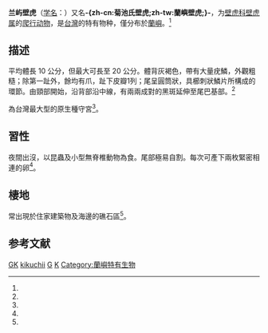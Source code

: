 {{noteTA
|T=zh-cn:兰屿壁虎; zh-tw:菊池氏壁虎; 
|1=zh-cn:兰屿壁虎; zh-tw:菊池氏壁虎; 
|2=zh-cn:爬行纲; zh-tw:爬蟲綱;
}}
{{Speciesbox
| name = 兰屿壁虎
| status = DD
| status_system = iucn3.1
| status_ref = <ref name = iucn>{{IUCN|id=178501 |title=''Gekko kikuchii'' |assessors=Ota, H.|version=2019.2 |year=2010 |accessdate=2009-06-30}}</ref>
| image = Gekko kikuchii from Barangay Binatug, San Mariano - ZooKeys-266-001-g048.jpg
| image_caption = 兰屿壁虎
| genus = Gekko
| species = kikuchii
| authority = ([[大島正滿|Oshima]], 1912)<ref name='id4443'>{{cite web| url =http://www.bioinfo.cn/db05/BjdwSpecies.php?action=view&id=4443| title =兰屿壁虎| work =《中国动物物种编目数据库》| publisher =中国科学院微生物研究所| author =中国科学院动物研究所| accessdate =2009-04-11| deadurl =yes| archiveurl =https://web.archive.org/web/20160305044907/http://www.bioinfo.cn/db05/BjdwSpecies.php?action=view&id=4443| archivedate =2016-03-05}}</ref>
| range_map = Gekko kikuchii distribution.png
}}

'''兰屿壁虎'''（[[学名|学名]]：{{lang|la|''Gekko kikuchii''}}）又名'''-{zh-cn:菊池氏壁虎;zh-tw:蘭嶼壁虎;}-'''，为[[壁虎科|壁虎科]][[壁虎属|壁虎属]]的[[爬行动物|爬行动物]]，是[[台灣|台灣]]的特有物种，僅分布於[[蘭嶼|蘭嶼]]。<ref name='id4443'/>

==描述==
平均體長 10 公分，但最大可長至 20 公分。體背灰褐色，帶有大量疣鱗，外觀粗糙；除第一趾外，餘均有爪，趾下皮瓣1列；尾呈圓筒狀，具櫛刺狀鱗片所構成的環節。由頸部開始，沿背部沿中線，有兩兩成對的黑斑延伸至尾巴基部。<ref name="naer-1684040"/>

為台灣最大型的原生種守宮<ref name="swan-77"/>。

==習性==
夜間出沒，以昆蟲及小型無脊椎動物為食。尾部極易自割。每次可產下兩枚緊密相連的卵<ref name="nrch-6075"/>。

==棲地==
常出現於住家建築物及海邊的礁石區<ref name="cpami-459"/>。

== 参考文献 ==
{{reflist|refs=
<ref name="nrch-6075">{{cite web | url=http://nrch.culture.tw/twpedia.aspx?id=6075 | title=蘭嶼守宮 | publisher=[[臺灣大百科全書|臺灣大百科全書]] | date=2009-09-09 | accessdate=2019-01-16 | author1=王緒昂 }}</ref>
<ref name="cpami-459">{{cite web | url=http://np.cpami.gov.tw/youth/index.php?option=com_content&view=article&id=4599&Itemid=34 | title=蘭嶼守宮 | publisher=[[臺灣國家公園|臺灣國家公園]] | date=2009-09-09 | accessdate=2011-09-21 | author1=臺灣國家公園 }}</ref>
<ref name="swan-77">{{cite web | url=http://www.swan.org.tw/pg.php?pgid=77 | title=蘭嶼守宮拉警報？台灣最大型壁虎可能面臨的挑戰  | publisher=「大自然」第121期選文 | date=2013 | accessdate=2019-01-15 | author1=向高世}}</ref>
<ref name="naer-1684040">{{cite web | url=http://terms.naer.edu.tw/detail/1684040/ | title=蘭嶼守宮，菊池氏壁虎  | publisher=國家教育研究院 | accessdate=2019-09-21 }}</ref>
}}

{{Wikispecies|Gekko kikuchii}}
{{Taxonbar}}

[[Category:IUCN红色名录数据缺乏物种|GK]]
[[Category:壁虎属|kikuchii]]
[[Category:台灣爬行動物|G]]
[[Category:台灣特有種|K]]
[[Category:蘭嶼特有生物|Category:蘭嶼特有生物]]